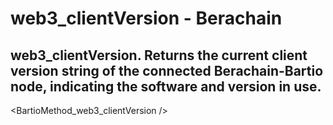 # web3_clientVersion - Berachain

## web3_clientVersion. Returns the current client version string of the connected Berachain-Bartio node, indicating the software and version in use.


<BartioMethod_web3_clientVersion />

